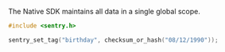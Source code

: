 The Native SDK maintains all data in a single global scope.

```c
#include <sentry.h>

sentry_set_tag("birthday", checksum_or_hash("08/12/1990"));
```
